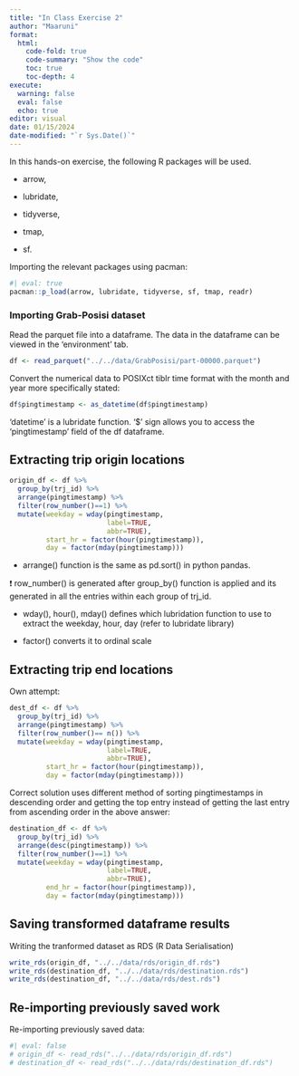 ```yaml
---
title: "In Class Exercise 2"
author: "Maaruni"
format: 
  html: 
    code-fold: true
    code-summary: "Show the code"
    toc: true
    toc-depth: 4
execute: 
  warning: false
  eval: false
  echo: true
editor: visual
date: 01/15/2024
date-modified: "`r Sys.Date()`"
---
```


In this hands-on exercise, the following R packages will be used.

-   arrow,

-   lubridate,

-   tidyverse,

-   tmap,

-   sf.

Importing the relevant packages using pacman:

```r
#| eval: true
pacman::p_load(arrow, lubridate, tidyverse, sf, tmap, readr)
```

### Importing Grab-Posisi dataset

Read the parquet file into a dataframe. The data in the dataframe can be viewed in the 'environment' tab.

```r
df <- read_parquet("../../data/GrabPosisi/part-00000.parquet")
```

Convert the numerical data to POSIXct tiblr time format with the month and year more specifically stated:

```r
df$pingtimestamp <- as_datetime(df$pingtimestamp)
```

'datetime' is a lubridate function. '\$' sign allows you to access the 'pingtimestamp' field of the df dataframe.

## Extracting trip origin locations

```r
origin_df <- df %>%
  group_by(trj_id) %>%
  arrange(pingtimestamp) %>%
  filter(row_number()==1) %>%
  mutate(weekday = wday(pingtimestamp,
                        label=TRUE,
                        abbr=TRUE),
         start_hr = factor(hour(pingtimestamp)),
         day = factor(mday(pingtimestamp)))
```

-   arrange() function is the same as pd.sort() in python pandas.

❗ row_number() is generated after group_by() function is applied and its generated in all the entries within each group of trj_id.

-   wday(), hour(), mday() defines which lubridation function to use to extract the weekday, hour, day (refer to lubridate library)

-   factor() converts it to ordinal scale

## Extracting trip end locations

Own attempt:

```r
dest_df <- df %>%
  group_by(trj_id) %>%
  arrange(pingtimestamp) %>%
  filter(row_number()== n()) %>%
  mutate(weekday = wday(pingtimestamp,
                        label=TRUE,
                        abbr=TRUE),
         start_hr = factor(hour(pingtimestamp)),
         day = factor(mday(pingtimestamp)))
```

Correct solution uses different method of sorting pingtimestamps in descending order and getting the top entry instead of getting the last entry from ascending order in the above answer:

```r
destination_df <- df %>%
  group_by(trj_id) %>%
  arrange(desc(pingtimestamp)) %>%
  filter(row_number()==1) %>%
  mutate(weekday = wday(pingtimestamp,
                        label=TRUE,
                        abbr=TRUE),
         end_hr = factor(hour(pingtimestamp)),
         day = factor(mday(pingtimestamp)))
```

## Saving transformed dataframe results

Writing the tranformed dataset as RDS (R Data Serialisation)

```r
write_rds(origin_df, "../../data/rds/origin_df.rds")
write_rds(destination_df, "../../data/rds/destination.rds")
write_rds(destination_df, "../../data/rds/dest.rds")
```

## Re-importing previously saved work

Re-importing previously saved data:

```r
#| eval: false
# origin_df <- read_rds("../../data/rds/origin_df.rds")
# destination_df <- read_rds("../../data/rds/destination_df.rds")
```
